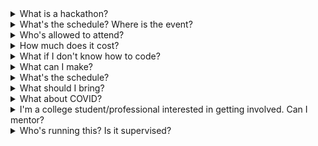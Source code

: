 <div>

<details>

<summary>What is a hackathon?</summary>

A hackathon is a fun event where students work together to brainstorm, code, design, and present projects, such as apps, websites, and hardware. At MAHacks, you can expand your skills, make new friends, and create something valuable! **No, we aren't destructively "hacking" servers or databases** - in this context, the word "hacking" means building things using code. MAHacks is safe, supervised, and educational.
</details>

<details>

<summary>What's the schedule? Where is the event?</summary>

Mile High Hacks will be held somewhere in Denver, accessible by public transit. The event will start with an opening ceremony on Saturday morning and end with a closing ceremony and winner demos on Sunday. We'll release the full schedule a few weeks before the event.
</details>

<details>

<summary>Who's allowed to attend?</summary>

**High schoolers from any school** are welcome! Middle school students who reach out to us at [team@milehighhacks.com](mailto:team@milehighhacks.com) are allowed on a case-by-case basis. We **do not allow parents**, teacher chaperones, or college students at the event, however, you can apply to be a mentor or supervisor by sending us an email.
</details>

<details>

<summary>How much does it cost?</summary>

**Nothing.** There will be workshops, prizes, merch, food, and fun, all at **zero cost** to you! Additionally, if you live in the Greater Denver Area and need help with travel expenses, please let us know.
</details>

<details>

<summary>What if I don't know how to code?</summary>

Everyone is welcome at MAHacks! **We'll have workshops for everyone who's willing to learn**. If you've never coded before, we'll walk you through setting up your computer, writing your first line of code, and completing your very first project. Mentors will be available to help you when you get stuck.
</details>

<details>

<summary>What can I make?</summary>

**Anything!** Your project can be a website, app, robot, or anything else you can come up with and build! 
</details>

<details>

<summary>What's the schedule?</summary>

The schedule for MAHacks VI will be released soon! Stay tuned!

</details>

<details>

<summary>What should I bring?</summary>

You will need a laptop and charger, and anything else you want to hack on. **Make sure to bring your ID (preferably government issued) and proof of vaccination**! You may be notified of other required documents, such as the waiver, closer to the event. Most importantly, bring a willingness to learn and have fun!

</details>

<details>

<summary>What about COVID?</summary>

We'll be following all CDC and state guidelines for events. N95-type masks will be required and provided. We're looking to provide COVID testing to attendees (if you can help, please reach out!).

</details>

<details>

<summary>I'm a college student/professional interested in getting involved. Can I mentor?</summary>

We are looking for college students and professionals skilled in software, mobile, or hardware development, graphic design, marketing, project management, or any area useful for hackathon participants. Mentors are free to work with multiple teams and guide them through issues, technical or otherwise, they're facing. If you are interested in mentoring, please reach out to team@mahacks.com.

</details>

<details>

<summary>Who's running this? Is it supervised?</summary>

MAHacks is independently organized by a team of high schoolers, for high schoolers. We will have adult supervisors with background checks on site for the duration of the event, and will be working with building security and local law enforcement to ensure all participants' safety.  **If you have any questions or concerns about the safety of the event, please email team@mahacks.com**.

</details>

</div>
